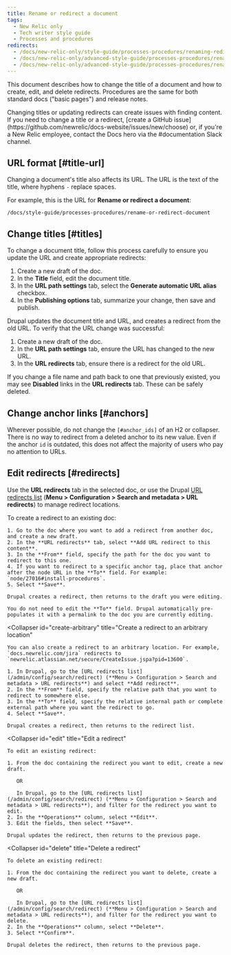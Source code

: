 ```yaml
---
title: Rename or redirect a document
tags:
  - New Relic only
  - Tech writer style guide
  - Processes and procedures
redirects:
  - /docs/new-relic-only/style-guide/processes-procedures/renaming-redirecting-document
  - /docs/new-relic-only/advanced-style-guide/processes-procedures/renaming-redirecting-document
  - /docs/new-relic-only/advanced-style-guide/processes-procedures/rename-redirect-document
---
```


This document describes how to change the title of a document and how to create, edit, and delete redirects. Procedures are the same for both standard docs ("basic pages") and release notes.

<Callout variant="caution">
  Changing titles or updating redirects can create issues with finding content. If you need to change a title or a redirect, [create a GitHub issue](https://github.com/newrelic/docs-website/issues/new/choose) or, if you're a New Relic employee, contact the Docs hero via the #documentation Slack channel.
</Callout>

## URL format [#title-url]

Changing a document's title also affects its URL. The URL is the text of the title, where hyphens `-` replace spaces.

For example, this is the URL for **Rename or redirect a document**:

```
/docs/style-guide/processes-procedures/rename-or-redirect-document
```

## Change titles [#titles]

To change a document title, follow this process carefully to ensure you update the URL and create appropriate redirects:

1. Create a new draft of the doc.
2. In the **Title** field, edit the document title.
3. In the **URL path settings** tab, select the **Generate automatic URL alias** checkbox.
4. In the **Publishing options** tab, summarize your change, then save and publish.

Drupal updates the document title and URL, and creates a redirect from the old URL. To verify that the URL change was successful:

1. Create a new draft of the doc.
2. In the **URL path settings** tab, ensure the URL has changed to the new URL.
3. In the **URL redirects** tab, ensure there is a redirect for the old URL.

If you change a file name and path back to one that previously existed, you may see **Disabled** links in the **URL redirects** tab. These can be safely deleted.

## Change anchor links [#anchors]

Wherever possible, do not change the `[#anchor_ids]` of an H2 or collapser. There is no way to redirect from a deleted anchor to its new value. Even if the anchor `id` is outdated, this does not affect the majority of users who pay no attention to URLs.

## Edit redirects [#redirects]

Use the **URL redirects** tab in the selected doc, or use the Drupal [URL redirects list](/admin/config/search/redirect) (**Menu > Configuration > Search and metadata > URL redirects**) to manage redirect locations.

<CollapserGroup>
  <Collapser
    id="create"
    title="Create a redirect to a doc you're editing"
  >
    To create a redirect to an existing doc:

    1. Go to the doc where you want to add a redirect from another doc, and create a new draft.
    2. In the **URL redirects** tab, select **Add URL redirect to this content**.
    3. In the **From** field, specify the path for the doc you want to redirect to this one.
    4. If you want to redirect to a specific anchor tag, place that anchor after the node URL in the **To** field. For example: `node/27016#install-procedures`.
    5. Select **Save**.

    Drupal creates a redirect, then returns to the draft you were editing.

    You do not need to edit the **To** field. Drupal automatically pre-populates it with a permalink to the doc you are currently editing.
  </Collapser>

  <Collapser
    id="create-arbitrary"
    title="Create a redirect to an arbitrary location"
  >
    You can also create a redirect to an arbitrary location. For example, `docs.newrelic.com/jira` redirects to `newrelic.atlassian.net/secure/CreateIssue.jspa?pid=13600`.

    1. In Drupal, go to the [URL redirects list](/admin/config/search/redirect) (**Menu > Configuration > Search and metadata > URL redirects**) and select **Add redirect**.
    2. In the **From** field, specify the relative path that you want to redirect to somewhere else.
    3. In the **To** field, specify the relative internal path or complete external path where you want the redirect to go.
    4. Select **Save**.

    Drupal creates a redirect, then returns to the redirect list.
  </Collapser>

  <Collapser
    id="edit"
    title="Edit a redirect"
  >
    To edit an existing redirect:

    1. From the doc containing the redirect you want to edit, create a new draft.

       OR

       In Drupal, go to the [URL redirects list](/admin/config/search/redirect) (**Menu > Configuration > Search and metadata > URL redirects**), and filter for the redirect you want to edit.
    2. In the **Operations** column, select **Edit**.
    3. Edit the fields, then select **Save**.

    Drupal updates the redirect, then returns to the previous page.
  </Collapser>

  <Collapser
    id="delete"
    title="Delete a redirect"
  >
    To delete an existing redirect:

    1. From the doc containing the redirect you want to delete, create a new draft.

       OR

       In Drupal, go to the [URL redirects list](/admin/config/search/redirect) (**Menu > Configuration > Search and metadata > URL redirects**), and filter for the redirect you want to delete.
    2. In the **Operations** column, select **Delete**.
    3. Select **Confirm**.

    Drupal deletes the redirect, then returns to the previous page.
  </Collapser>
</CollapserGroup>
